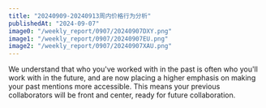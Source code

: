 ```yaml
---
title: "20240909-20240913周内价格行为分析"
publishedAt: "2024-09-07"
image0: "/weekly_report/0907/20240907DXY.png"
image1: "/weekly_report/0907/20240907EU.png"
image2: "/weekly_report/0907/20240907XAU.png"
---
```


We understand that who you've worked with in the past is often who you'll work with in the future, and are now placing a higher emphasis on making your past mentions more accessible. This means your previous collaborators will be front and center, ready for future collaboration.
